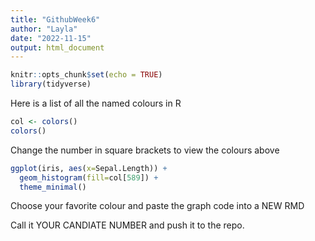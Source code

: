 ```yaml
---
title: "GithubWeek6"
author: "Layla"
date: "2022-11-15"
output: html_document
---
```


```r
knitr::opts_chunk$set(echo = TRUE)
library(tidyverse)
```

Here is a list of all the named colours in R
```r
col <- colors()
colors()
```
Change the number in square brackets to view the colours above
```r
ggplot(iris, aes(x=Sepal.Length)) +
  geom_histogram(fill=col[589]) +
  theme_minimal()
```

Choose your favorite colour and paste the graph code into a NEW RMD

Call it YOUR CANDIATE NUMBER and push it to the repo.
